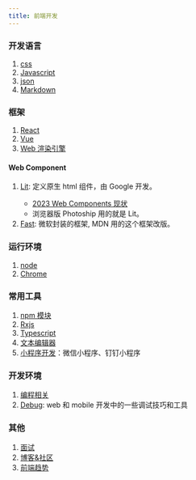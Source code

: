 ```yaml
---
title: 前端开发
---
```


### 开发语言

1. [css](./frontend/css)
2. [Javascript](./frontend/Javascript)
3. [json](./frontend/json.mdx)
4. [Markdown](./frontend/Markdown.mdx)

### 框架

1. [React](./frontend/React)
2. [Vue](./frontend/Vue)
3. [Web 渲染引擎](./frontend/web-render)

#### Web Component

1. [Lit](https://lit.dev/docs/): 定义原生 html 组件，由 Google 开发。<Badge github="https://github.com/lit/lit" />
   - [2023 Web Components 现状](https://blog.5bang.top/2023/04/21/2023_state_of_web_component)
   - 浏览器版 Photoship 用的就是 Lit。
2. [Fast](https://www.fast.design/): 微软封装的框架, MDN 用的这个框架改版。<Badge github="https://github.com/microsoft/fast" />

### 运行环境

1. [node](./frontend/node)
2. [Chrome](./frontend/Chrome)

### 常用工具

1. [npm 模块](./frontend/npm/React_Router.mdx)
2. [Rxjs](./frontend/Rxjs.mdx)
3. [Typescript](./frontend/Typescript.mdx)
4. [文本编辑器](./frontend/text-editor.mdx)
5. [小程序开发](./frontend/webapp.mdx)：微信小程序、钉钉小程序

### 开发环境

1. [编程相关](./frontend/code)
2. [Debug](./frontend/Debug.mdx): web 和 mobile 开发中的一些调试技巧和工具

### 其他

1. [面试](./frontend/Interview.mdx)
2. [博客&社区](./frontend/blog.mdx)
3. [前端趋势](./frontend/Trend.mdx)
